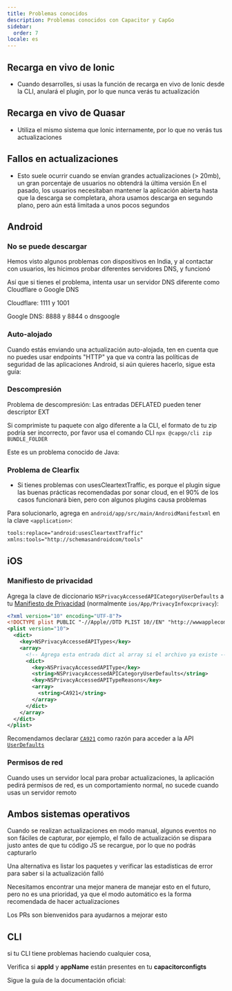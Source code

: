 ```yaml
---
title: Problemas conocidos
description: Problemas conocidos con Capacitor y CapGo
sidebar:
  order: 7
locale: es
---
```



## Recarga en vivo de Ionic

* Cuando desarrolles, si usas la función de recarga en vivo de Ionic desde la CLI, anulará el plugin, por lo que nunca verás tu actualización

## Recarga en vivo de Quasar

* Utiliza el mismo sistema que Ionic internamente, por lo que no verás tus actualizaciones

## Fallos en actualizaciones

* Esto suele ocurrir cuando se envían grandes actualizaciones (> 20mb), un gran porcentaje de usuarios no obtendrá la última versión
En el pasado, los usuarios necesitaban mantener la aplicación abierta hasta que la descarga se completara, ahora usamos descarga en segundo plano, pero aún está limitada a unos pocos segundos

## Android

### No se puede descargar

Hemos visto algunos problemas con dispositivos en India, y al contactar con usuarios, les hicimos probar diferentes servidores DNS, y funcionó

Así que si tienes el problema, intenta usar un servidor DNS diferente como Cloudflare o Google DNS

Cloudflare: 1111 y 1001

Google DNS: 8888 y 8844 o dnsgoogle

<LinkCard
	title="¿Cómo configurar un servidor DNS preferido en Android?"
	href="https://wwwandroidpolicecom/use-preferred-dns-server-android-tutorial/"
/>

### Auto-alojado
Cuando estás enviando una actualización auto-alojada, ten en cuenta que no puedes usar endpoints "HTTP" ya que va contra las políticas de seguridad de las aplicaciones Android, si aún quieres hacerlo, sigue esta guía:

<LinkCard
	title="¿Cómo permitir todos los tipos de conexión de red HTTP y HTTPS en Android (9) Pie?"
	href="https://stackoverflowcom/a/51902630/5511370"
/>

### Descompresión

Problema de descompresión: Las entradas DEFLATED pueden tener descriptor EXT

Si comprimiste tu paquete con algo diferente a la CLI, el formato de tu zip podría ser incorrecto, por favor usa el comando CLI `npx @capgo/cli zip BUNDLE_FOLDER`

Este es un problema conocido de Java:

<LinkCard
	title="Problema de descompresión: Las entradas DEFLATED pueden tener descriptor EXT"
	href="https://bugsopenjdkorg/browse/JDK-8143613"
/>

### Problema de Clearfix

* Si tienes problemas con usesCleartextTraffic, es porque el plugin sigue las buenas prácticas recomendadas por sonar cloud, en el 90% de los casos funcionará bien, pero con algunos plugins causa problemas

Para solucionarlo, agrega en `android/app/src/main/AndroidManifestxml` en la clave `<application>`:

```xml
tools:replace="android:usesCleartextTraffic"
xmlns:tools="http://schemasandroidcom/tools"
```

## iOS

### Manifiesto de privacidad

Agrega la clave de diccionario `NSPrivacyAccessedAPICategoryUserDefaults` a tu [Manifiesto de Privacidad](https://capacitorjscom/docs/ios/privacy-manifest) (normalmente `ios/App/PrivacyInfoxcprivacy`):

```xml
<?xml version="10" encoding="UTF-8"?>
<!DOCTYPE plist PUBLIC "-//Apple//DTD PLIST 10//EN" "http://wwwapplecom/DTDs/PropertyList-10dtd">
<plist version="10">
  <dict>
    <key>NSPrivacyAccessedAPITypes</key>
    <array>
      <!-- Agrega esta entrada dict al array si el archivo ya existe -->
      <dict>
        <key>NSPrivacyAccessedAPIType</key>
        <string>NSPrivacyAccessedAPICategoryUserDefaults</string>
        <key>NSPrivacyAccessedAPITypeReasons</key>
        <array>
          <string>CA921</string>
        </array>
      </dict>
    </array>
  </dict>
</plist>
```

Recomendamos declarar [`CA921`](https://developerapplecom/documentation/bundleresources/privacy_manifest_files/describing_use_of_required_reason_api#4278401) como razón para acceder a la API [`UserDefaults`](https://developerapplecom/documentation/foundation/userdefaults)

### Permisos de red

Cuando uses un servidor local para probar actualizaciones, la aplicación pedirá permisos de red, es un comportamiento normal, no sucede cuando usas un servidor remoto

## Ambos sistemas operativos

Cuando se realizan actualizaciones en modo manual, algunos eventos no son fáciles de capturar, por ejemplo, el fallo de actualización se dispara justo antes de que tu código JS se recargue, por lo que no podrás capturarlo

Una alternativa es listar los paquetes y verificar las estadísticas de error para saber si la actualización falló

Necesitamos encontrar una mejor manera de manejar esto en el futuro, pero no es una prioridad, ya que el modo automático es la forma recomendada de hacer actualizaciones

Los PRs son bienvenidos para ayudarnos a mejorar esto

## CLI

si tu CLI tiene problemas haciendo cualquier cosa,

Verifica si **appId** y **appName** están presentes en tu **capacitorconfigts**

Sigue la guía de la documentación oficial:

<LinkCard
	title="Configuración de Capacitor"
	href="https://capacitorjscom/docs/config"
/>